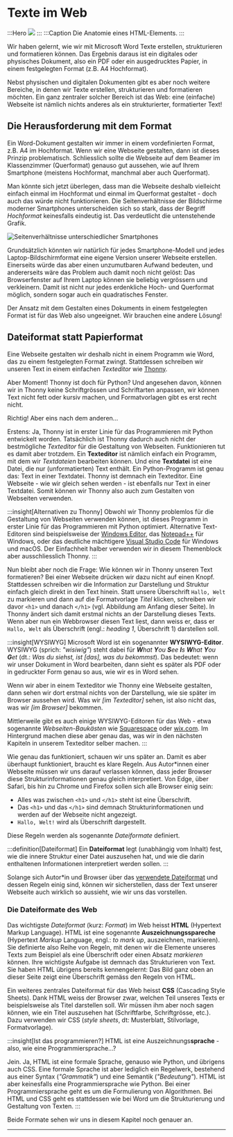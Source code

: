 # Texte im Web
:::Hero
![](img/html-element-no-explanations.png)
:::
:::Caption
Die Anatomie eines HTML-Elements.
:::

Wir haben gelernt, wie wir mit Microsoft Word Texte erstellen, strukturieren und formatieren können. Das Ergebnis daraus ist ein digitales oder physisches Dokument, also ein PDF oder ein ausgedrucktes Papier, in einem festgelegten Format (z.B. A4 Hochformat).

Nebst physischen und digitalen Dokumenten gibt es aber noch weitere Bereiche, in denen wir Texte erstellen, strukturieren und formatieren möchten. Ein ganz zentraler solcher Bereich ist das Web: eine (einfache) Webseite ist nämlich nichts anderes als ein strukturierter, formatierter Text!

## Die Herausforderung mit dem Format
Ein Word-Dokument gestalten wir immer in einem vordefinierten Format, z.B. A4 im Hochformat. Wenn wir eine Webseite gestalten, dann ist dieses Prinzip problematisch. Schliesslich sollte die Webseite auf dem Beamer im Klassenzimmer (Querformat) genauso gut aussehen, wie auf Ihrem Smartphone (meistens Hochformat, manchmal aber auch Querformat).

Man könnte sich jetzt überlegen, dass man die Webseite deshalb vielleicht einfach einmal im Hochformat und einmal im Querformat gestaltet - doch auch das würde nicht funktionieren. Die Seitenverhältnisse der Bildschirme moderner Smartphones unterscheiden sich so stark, dass der Begriff _Hochformat_ keinesfalls eindeutig ist. Das verdeutlicht die untenstehende Grafik.

![Seitenverhältnisse unterschiedlicher Smartphones](img/smartphone-aspect-ratios.jpg)

Grundsätzlich könnten wir natürlich für jedes Smartphone-Modell und jedes Laptop-Bildschirmformat eine eigene Version unserer Webseite erstellen. Einerseits würde das aber einen unzumutbaren Aufwand bedeuten, und andererseits wäre das Problem auch damit noch nicht gelöst: Das Browserfenster auf Ihrem Laptop können sie beliebig vergrössern und verkleinern. Damit ist nicht nur jedes erdenkliche Hoch- und Querformat möglich, sondern sogar auch ein quadratisches Fenster.

Der Ansatz mit dem Gestalten eines Dokuments in einem festgelegten Format ist für das Web also ungeeignet. Wir brauchen eine andere Lösung!

## Dateiformat statt Papierformat
Eine Webseite gestalten wir deshalb nicht in einem Programm wie Word, das zu einem festgelegten Format zwingt. Stattdessen schreiben wir unseren Text in einem einfachen _Texteditor_ wie [Thonny](https://thonny.org/).

Aber Moment! Thonny ist doch für Python? Und angesehen davon, können wir in Thonny keine Schriftgrössen und Schriftarten anpassen, wir können Text nicht fett oder kursiv machen, und Formatvorlagen gibt es erst recht nicht.

Richtig! Aber eins nach dem anderen…

Erstens: Ja, Thonny ist in erster Linie für das Programmieren mit Python entwickelt worden. Tatsächlich ist Thonny dadurch auch nicht der bestmögliche _Texteditor_ für die Gestaltung von Webseiten. Funktionieren tut es damit aber trotzdem. Ein **Texteditor** ist nämlich einfach ein Programm, mit dem wir _Textdateien_ bearbeiten können. Und eine **Textdatei** ist eine Datei, die nur (unformatierten) Text enthält. Ein Python-Programm ist genau das: Text in einer Textdatei. Thonny ist demnach ein Texteditor. Eine Webseite - wie wir gleich sehen werden - ist ebenfalls nur Text in einer Textdatei. Somit können wir Thonny also auch zum Gestalten von Webseiten verwenden.

:::insight[Alternativen zu Thonny]
Obwohl wir Thonny problemlos für die Gestaltung von Webseiten verwenden können, ist dieses Programm in erster Linie für das Programmieren mit Python optimiert. Alternative Text-Editoren sind beispielsweise der [Windows Editor](https://de.wikipedia.org/wiki/Editor_(Windows)), das [Notepad++](https://notepad-plus-plus.org/) für Windows, oder das deutliche mächtigere [Visual Studio Code](https://code.visualstudio.com/) für Windows und macOS. Der Einfachheit halber verwenden wir in diesem Themenblock aber ausschliesslich Thonny.
:::

Nun bleibt aber noch die Frage: Wie können wir in Thonny unseren Text formatieren? Bei einer Webseite drücken wir dazu nicht auf einen Knopf. Stattdessen schreiben wir die Information zur Darstellung und Struktur einfach gleich direkt in den Text hinein. Statt unsere Überschrift `Hallo, Welt` zu markieren und dann auf die Formatvorlage _Titel_ klicken, schreiben wir davor `<h1>` und danach `</h1>` (vgl. Abbildung am Anfang dieser Seite). In Thonny ändert sich damit erstmal nichts an der Darstellung dieses Texts. Wenn aber nun ein Webbrowser diesen Text liest, dann weiss er, dass er `Hallo, Welt` als Überschrift (engl.: _heading 1_, Überschrift 1) darstellen soll.

:::insight[WYSIWYG]
Microsoft Word ist ein sogenannter **WYSIWYG-Editor**. WYSIWYG (sprich: _"wisiwig"_) steht dabei für _**W**hat **Y**ou **S**ee **I**s **W**hat **Y**ou **G**et_ (dt.: _Was du siehst, ist \[das], was du bekommst_). Das bedeutet: wenn wir unser Dokument in Word bearbeiten, dann sieht es später als PDF oder in gedruckter Form genau so aus, wie wir es in Word sehen.

Wenn wir aber in einem Texteditor wie Thonny eine Webseite gestalten, dann sehen wir dort erstmal nichts von der Darstellung, wie sie später im Browser aussehen wird. Was wir _\[im Texteditor]_ sehen, ist also nicht das, was wir _\[im Browser]_ bekommen.

Mittlerweile gibt es auch einige WYSIWYG-Editoren für das Web - etwa sogenannte _Webseiten-Baukästen_ wie [Squarespace](https://de.squarespace.com/) oder [wix.com](https://www.wix.com/). Im Hintergrund machen diese aber genau das, was wir in den nächsten Kapiteln in unserem Texteditor selber machen.
:::

Wie genau das funktioniert, schauen wir uns später an. Damit es aber überhaupt funktioniert, braucht es klare Regeln. Aus Autor*innen einer Webseite müssen wir uns darauf verlassen können, dass jeder Browser diese Strukturinformationen genau gleich interpretiert. Von Edge, über Safari, bis hin zu Chrome und Firefox sollen sich alle Browser einig sein:
- Alles was zwischen `<h1>` und `</h1>` steht ist eine Überschrift.
- Das `<h1>` und das `</h1>` sind demnach Strukturinformationen und werden auf der Webseite nicht angezeigt.
- `Hallo, Welt!` wird als Überschrift dargestellt.

Diese Regeln werden als sogenannte _Dateiformate_ definiert.

:::definition[Dateiformat]
Ein **Dateiformat** legt (unabhängig vom Inhalt) fest, wie die innere Struktur einer Datei auszusehen hat, und wie die darin enthaltenen Informationen interpretiert werden sollen.
:::

Solange sich Autor*in und Browser über das [verwendete Dateiformat](#die-dateiformate-des-web) und dessen Regeln einig sind, können wir sicherstellen, dass der Text unserer Webseite auch wirklich so aussieht, wie wir uns das vorstellen.

### Die Dateiformate des Web
Das wichtigste _Dateiformat_ (kurz: _Format_) im Web heisst **HTML** (Hypertext Markup Language). HTML ist eine sogenannte **Auszeichnungsspareche** (Hypertext _Markup_ Language, engl.: _to mark up_, auszeichnen, markieren). Sie definierte also Reihe von Regeln, mit denen wir die Elemente unseres Texts zum Beispiel als eine Überschrift oder einen Absatz _markieren_ können. Ihre wichtigste Aufgabe ist demnach das Strukturieren von Text. Sie haben HTML übrigens bereits kennengelernt: Das Bild ganz oben an dieser Seite zeigt eine Überschrift gemäss den Regeln von HTML.

Ein weiteres zentrales Dateiformat für das Web heisst **CSS** (Cascading Style Sheets). Dank HTML weiss der Browser zwar, welchen Teil unseres Texts er beispielsweise als Titel darstellen soll. Wir müssen ihm aber noch sagen können, wie ein Titel auszusehen hat (Schriftfarbe, Schriftgrösse, etc.). Dazu verwenden wir CSS (_style sheets_, dt: Musterblatt, Stilvorlage, Formatvorlage).

:::insight[Ist das programmieren?]
HTML ist eine Auszeichnungs**sprache** - also, wie eine Programmiersprache…?

Jein. Ja, HTML ist eine formale Sprache, genauso wie Python, und übrigens auch CSS. Eine formale Sprache ist aber lediglich ein Regelwerk, bestehend aus einer Syntax (_"Grammatik"_) und eine Semantik (_"Bedeutung"_). HTML ist aber keinesfalls eine Programmiersprache wie Python. Bei einer Programmiersprache geht es um die Formulierung von Algorithmen. Bei HTML und CSS geht es stattdessen wie bei Word um die Strukturierung und Gestaltung von Texten.
:::

Beide Formate sehen wir uns in diesem Kapitel noch genauer an.

---
